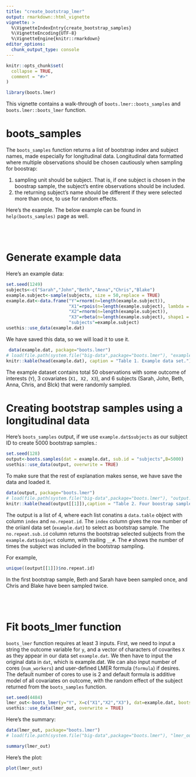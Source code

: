 ```yaml
---
title: "create_bootstrap_lmer"
output: rmarkdown::html_vignette
vignette: >
  %\VignetteIndexEntry{create_bootstrap_samples}
  %\VignetteEncoding{UTF-8}
  %\VignetteEngine{knitr::rmarkdown}
editor_options: 
  chunk_output_type: console
---
```


```r
knitr::opts_chunk$set(
  collapse = TRUE,
  comment = "#>"
)

```


```r
library(boots.lmer)
```


This vignette contains a walk-through of `boots.lmer::boots_samples` and `boots.lmer::boots_lmer` function.



# boots_samples 
The `boots_samples` function returns a list of bootstrap index and subject names, made especially for longitudinal data. Longitudinal data formatted where multiple observations should be chosen cautiously when sampling for boostrap:

1. sampling unit should be subject. That is, if one subject is chosen in the boostrap sample, the subject's entire observations should be included. 
2. the returning subject's name should be different if they were selected more than once, to use for random effects. 

Here's the example. The below example can be found in `help(boots_samples)` page as well.

<br>
<br>

# Generate example data

Here's an example data:
```r
set.seed(1249)
subjects<-c("Sarah","John","Beth","Anna","Chris","Blake")
example.subject<-sample(subjects, size = 50,replace = TRUE)
example.dat<-data.frame("Y"=rnorm(n=length(example.subject)),
                        "X1"=rpois(n=length(example.subject), lambda = 3),
                        "X2"=rnorm(n=length(example.subject)),
                        "X3"=rbeta(n=length(example.subject), shape1 = 3, shape2 = 0.5),
                        "subjects"=example.subject)
usethis::use_data(example.dat)
```

We have saved this data, so we will load it to use it. 

```r
 data(example.dat, package="boots.lmer")
# load(file.path(system.file("big-data",package="boots.lmer"), "example.dat.rda"))
knitr::kable(head(example.dat), caption = "Table 1. Example data set.")
```

The example dataset contains total 50 observations with some outcome of interests (`Y`), 3 covariates (`X1, X2, X3`), and 6 subjects (Sarah, John, Beth, Anna, Chris, and Blck) that were randomly sampled. 




# Creating bootstrap samples using a longitudinal data


Here's `boots_samples` output, if we use `example.dat$subjects` as our subject ID to create 5000 bootstrap samples.:


```r
set.seed(128)
output<-boots.samples(dat = example.dat, sub.id = "subjects",B=5000)
usethis::use_data(output, overwrite = TRUE)
```
To make sure that the rest of explanation makes sense, we have save the data and loaded it. 

```r
data(output, package="boots.lmer")
# load(file.path(system.file("big-data",package="boots.lmer"), "output.rda"))
knitr::kable(head(output[[1]]),caption = "Table 2. Four boostrap samples of example.dat data sets. The sampling unit is subject, hence the number of rows of each data set is expected to be different from one another.",row.names = FALSE)
```

The output is a list of 4, where each list conatins a `data.table` object with column `index` and `no.repeat.id`. The `index` column gives the row number of the oriianl data set (`example.dat`) to select as bootstrap sample. The `no.repeat.sub.id` column returns the bootstrap selected subjects from the `example.dat$subject` column, with trailing `__#`. The `#` shows the number of times the subject was included in the bootstrap sampling. 

For example, 
```r
unique((output[[1]])$no.repeat.id)
```

In the first bootstrap sample, Beth and Sarah have been sampled once, and Chris and Blake have been sampled twice. 



<br>
<br>

# Fit boots_lmer function


`boots_lmer` function requires at least 3 inputs. First, we need to input a string the outcome variable for `y`, and a vector of characters of covarites `X` as they appear in our data set `example.dat`. We then have to input the original data in `dat`, which is example.dat. We can also input number of cores (`num_workers`) and user-defined LMER formula (`formula`) if desires. The default number of cores to use is 2 and default formula is additive model of all covariates on outcome, with the random effect of the subject returned from the `boots_samples` function. 

```r
set.seed(4484)
lmer_out<-boots_lmer(y="Y", X=c("X1","X2","X3"), dat=example.dat, boots.samples.list = output)
usethis::use_data(lmer_out, overwrite = TRUE)
```

Here's the summary:

```r
data(lmer_out, package="boots.lmer")
# load(file.path(system.file("big-data",package="boots.lmer"), "lmer_out.rda"))

summary(lmer_out)
```


Here's the plot:

```r
plot(lmer_out)
```


